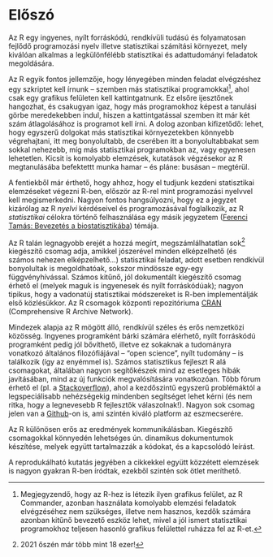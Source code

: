 # Előszó {.unnumbered}

Az R egy ingyenes, nyílt forráskódú, rendkívüli tudású és folyamatosan fejlődő programozási nyelv illetve statisztikai számítási környezet, mely kiválóan alkalmas a legkülönfélébb statisztikai és adattudományi feladatok megoldására.

Az R egyik fontos jellemzője, hogy lényegében minden feladat elvégzéshez egy szkriptet kell írnunk -- szemben más statisztikai programokkal^[Megjegyzendő, hogy az R-hez is létezik ilyen grafikus felület, az R Commander, azonban használata komolyabb elemzési feladatok elvégzéséhez nem szükséges, illetve nem hasznos, kezdők számára azonban kitűnő bevezető eszköz lehet, mivel a jól ismert statisztikai programokhoz teljesen hasonló grafikus felülettel ruházza fel az R-et.], ahol csak egy grafikus felületen kell kattintgatnunk. Ez elsőre ijesztőnek hangozhat, és csakugyan igaz, hogy más programokhoz képest a tanulási görbe meredekebben indul, hiszen a kattintgatással szemben itt már két szám átlagolásához is programot kell írni. A dolog azonban kifizetődő: lehet, hogy egyszerű dolgokat más statisztikai környezetekben könnyebb végrehajtani, itt meg bonyolultabb, de cserében itt a bonyolultabbakat sem sokkal nehezebb, míg más statisztikai programokban az, vagy egyenesen lehetetlen. Kicsit is komolyabb elemzések, kutatások végzésekor az R megtanulásába befektettt munka hamar -- és pláne: busásan -- megtérül.

A fentiekből már érthető, hogy ahhoz, hogy el tudjunk kezdeni statisztikai elemzéseket végezni R-ben, először az R-rel mint programozási nyelvvel kell megismerkedni. Nagyon fontos hangsúlyozni, hogy ez a jegyzet kizárólag az R *nyelvi* kérdéseivel és programozásával foglalkozik, az R *statisztikai* célokra történő felhasználása egy másik jegyzetem ([Ferenci Tamás: Bevezetés a biostatisztikába](https://tamas-ferenci.github.io/FerenciTamas_BevezetesABiostatisztikaba/)) témája.

Az R talán legnagyobb erejét a hozzá megírt, megszámlálhatatlan sok^[2021 őszén már több mint 18 ezer!] kiegészítő csomag adja, amikkel jószerével minden elképzelhető (és számos nehezen elképzelhető...) statisztikai feladat, adott esetben rendkívül bonyolultak is megoldhatóak, sokszor mindössze egy-egy függvényhívással. Számos kitűnő, jól dokumentált kiegészítő csomag érhető el (melyek maguk is ingyenesek és nyílt forráskódúak); nagyon tipikus, hogy a vadonatúj statisztikai módszereket is R-ben implementálják első közlésükkor. Az R csomagok központi repozitóriuma [CRAN](https://cran.r-project.org/) (Comprehensive R Archive Network).

Mindezek alapja az R mögött álló, rendkívül széles és erős nemzetközi közösség. Ingyenes programként bárki számára elérhető, nyílt forráskódú programként pedig jól bővíthető, illetve ez sokaknak a tudományra vonatkozó általános filozófiájával -- "open science", nyílt tudomány -- is találkozik (így az enyémmel is). Számos statisztikus fejleszt R alá csomagokat, általában nagyon segítőkészek mind az esetleges hibák javításában, mind az új funkciók megvalósítására vonatkozóan. Több fórum érhető el (pl. a [Stackoverflow](https://stackoverflow.com/)), ahol a kezdőszintű egyszerű problémáktól a legspeciálisabb nehézségekig mindenben segítséget lehet kérni (és nem ritka, hogy a legnevesebb R fejlesztők válaszolnak!). Nagyon sok csomag jelen van a [Github](https://github.com/)-on is, ami szintén kiváló platform az eszmecserére.

Az R különösen erős az eredmények kommunikálásban. Kiegészítő csomagokkal könnyedén lehetséges ún. dinamikus dokumentumok készítése, melyek együtt tartalmazzák a kódokat, és a kapcsolódó leírást.

A reprodukálható kutatás jegyében a cikkekkel együtt közzétett elemzések is nagyon gyakran R-ben íródtak, ezekből szintén sok ötlet meríthető.